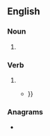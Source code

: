 ==English==

===Noun===
{{en-noun}}

# {{obsolete spelling of|en|chant}}

===Verb===
{{en-verb}}

# {{obsolete spelling of|en|chant}}
#* {{quote-book|en|year=1901|origyear=1839|mainauthor=[[w:Philip James Bailey|Philip James Bailey]]|title=Festus: A Poem|pageurl=https://archive.org/details/festuspoem00bailrich/page/8/mode/2up?view=theater|page=9||location=London|publisher=George Routledge & Sons|text=Happier in reascent, than in his fall mournful, and thorugh all purifying spheres perfective, let the bard his harp restrung, '''chaunt''' {{...}}}}

===Anagrams===
* {{anagrams|en|a=achntu|nautch}}